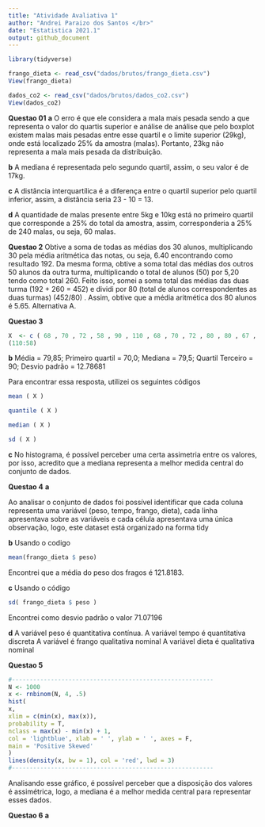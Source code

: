 ```yaml
---
title: "Atividade Avaliativa 1"
author: "Andrei Paraizo dos Santos </br>"
date: "Estatistica 2021.1"
output: github_document
---
```



```r
library(tidyverse)

frango_dieta <- read_csv("dados/brutos/frango_dieta.csv")
View(frango_dieta)

dados_co2 <- read_csv("dados/brutos/dados_co2.csv")
View(dados_co2)

```
**Questao 01**
**a** O erro é que ele considera a mala mais pesada sendo a que representa o valor do quartis superior e análise de análise que pelo boxplot existem malas mais pesadas entre esse quartil e o limite superior (29kg), onde está localizado 25% da amostra (malas). Portanto, 23kg não representa a mala mais pesada da distribuição.

**b** A mediana é representada pelo segundo quartil, assim, o seu valor é de 17kg.

**c** A distância interquartílica é a diferença entre o quartil superior pelo quartil inferior, assim, a distância seria 23 - 10 = 13.

**d** A quantidade de malas presente entre 5kg e 10kg está no primeiro quartil que corresponde a 25% do total da amostra, assim, corresponderia a 25% de 240 malas, ou seja, 60 malas.

**Questao 2** 
Obtive a soma de todas as médias dos 30 alunos, multiplicando 30 pela média aritmética das notas, ou seja, 6.40 encontrando como resultado 192. Da mesma forma, obtive a soma total das médias dos outros 50 alunos da outra turma, multiplicando o total de alunos (50) por 5,20 tendo como total 260. Feito isso, somei a soma total das médias das duas turma (192 + 260 = 452) e dividi por 80 (total de alunos correspondentes as duas turmas) (452/80) . Assim, obtive que a média aritmética dos 80 alunos é 5.65. Alternativa A.

**Questao 3**
```r
X  <- c ( 68 , 70 , 72 , 58 , 90 , 110 , 68 , 70 , 72 , 80 , 80 , 67 , 90 , 94 , 100 , 80 , 75 , 79 , 84 , 90 )
(110:58)
```

**b**  Média = 79,85;
Primeiro quartil = 70,0;
Mediana = 79,5;
Quartil Terceiro = 90;
Desvio padrão = 12.78681

Para encontrar essa resposta, utilizei os seguintes códigos
```r
mean ( X )

quantile ( X )

median ( X )

sd ( X )
```

**c** No histograma, é possível perceber uma certa assimetria entre os valores, por isso, acredito que a mediana representa a melhor medida central do conjunto de dados.

**Questao 4**
**a** 

Ao analisar o conjunto de dados foi possível identificar que cada coluna representa uma variável (peso, tempo, frango, dieta), cada linha apresentava sobre as variáveis e cada célula apresentava uma única observação, logo, este dataset está organizado na forma tidy

**b** Usando o codigo 
```r
mean(frango_dieta $ peso)
```

Encontrei que a média do peso dos fragos é 121.8183.

**c** Usando o código
```r
sd( frango_dieta $ peso )
```

Encontrei como desvio padrão o valor 71.07196

**d** A variável peso é quantitativa contínua.
A variável tempo é quantitativa discreta
A variável é frango qualitativa nominal
A variável dieta é qualitativa nominal

**Questao 5**
```r
#---------------------------------------------------------
N <- 1000
x <- rnbinom(N, 4, .5)
hist(
x,
xlim = c(min(x), max(x)),
probability = T,
nclass = max(x) - min(x) + 1,
col = 'lightblue', xlab = ' ', ylab = ' ', axes = F,
main = 'Positive Skewed'
)
lines(density(x, bw = 1), col = 'red', lwd = 3)
#---------------------------------------------------------
```

Analisando esse gráfico, é possível perceber que a disposição dos valores é assimétrica, logo, a mediana é a melhor medida central para representar esses dados.

**Questao 6**
**a** 




